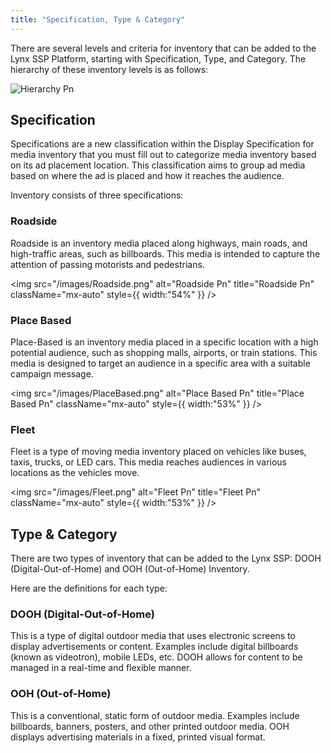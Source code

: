 ```yaml
---
title: "Specification, Type & Category"
---
```


There are several levels and criteria for inventory that can be added to the Lynx SSP Platform, starting with Specification, Type, and Category. The hierarchy of these inventory levels is as follows:

![Hierarchy Pn](/images/Hierarchy.png)

## Specification

<p class="text-sm">
Specifications are a new classification within the Display Specification for media inventory that you must fill out to categorize media inventory based on its ad placement location. This classification aims to group ad media based on where the ad is placed and how it reaches the audience.</p>

<p class="text-sm">
Inventory consists of three specifications:</p>

### Roadside

<p class="text-sm">
Roadside is an inventory media placed along highways, main roads, and high-traffic areas, such as billboards. This media is intended to capture the attention of passing motorists and pedestrians.</p>

<img
  src="/images/Roadside.png"
  alt="Roadside Pn"
  title="Roadside Pn"
  className="mx-auto"
  style={{ width:"54%" }}
/>

### Place Based

<p class="text-sm">
Place-Based is an inventory media placed in a specific location with a high potential audience, such as shopping malls, airports, or train stations. This media is designed to target an audience in a specific area with a suitable campaign message.</p>

<img
  src="/images/PlaceBased.png"
  alt="Place Based Pn"
  title="Place Based Pn"
  className="mx-auto"
  style={{ width:"53%" }}
/>

### Fleet

<p class="text-sm">
Fleet is a type of moving media inventory placed on vehicles like buses, taxis, trucks, or LED cars. This media reaches audiences in various locations as the vehicles move.</p>

<img
  src="/images/Fleet.png"
  alt="Fleet Pn"
  title="Fleet Pn"
  className="mx-auto"
  style={{ width:"53%" }}
/>

## Type & Category

<p class="text-sm">
There are two types of inventory that can be added to the Lynx SSP: DOOH (Digital-Out-of-Home) and OOH (Out-of-Home) Inventory. </p>

<p class="text-sm">
Here are the definitions for each type:</p>

### DOOH (Digital-Out-of-Home)

<p class="text-sm">
This is a type of digital outdoor media that uses electronic screens to display advertisements or content. Examples include digital billboards (known as videotron), mobile LEDs, etc. DOOH allows for content to be managed in a real-time and flexible manner.</p>

### OOH (Out-of-Home)

<p class="text-sm">
This is a conventional, static form of outdoor media. Examples include billboards, banners, posters, and other printed outdoor media. OOH displays advertising materials in a fixed, printed visual format.</p>
